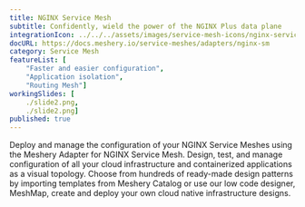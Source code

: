 ```yaml
---
title: NGINX Service Mesh
subtitle: Confidently, wield the power of the NGINX Plus data plane
integrationIcon: ../../../assets/images/service-mesh-icons/nginx-service-mesh.svg
docURL: https://docs.meshery.io/service-meshes/adapters/nginx-sm
category: Service Mesh
featureList: [
    "Faster and easier configuration",
    "Application isolation",
    "Routing Mesh"]
workingSlides: [
    ./slide2.png,
    ./slide2.png]
published: true
---
```


<p>
    Deploy and manage the configuration of your NGINX Service Meshes using the Meshery Adapter for NGINX Service Mesh. Design, test, and manage configuration of all your cloud infrastructure and containerized applications as a visual topology. Choose from hundreds of ready-made design patterns by importing templates from Meshery Catalog or use our low code designer, MeshMap, create and deploy your own cloud native infrastructure designs.
</p>
